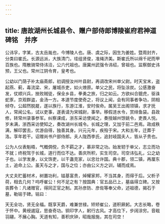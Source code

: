 ```yaml
---
---
---
```

title: 唐故湖州长城县令、赠户部侍郎博陵崔府君神道碑铭　并序
---



公讳孚，字某，古太岳胤也，今博陵人也。唐、虞之际，因生为姜姓。暨周封齐，分类曰崔氏。长源远派，大族清门，珪组贤俊，准绳济美。斯崔氏所以绵千祀而甲百族也。隋散骑常侍讳洽，公六代祖也。唐冀州武强令讳绍，曾祖也。监察御史讳预，王父也。常州江阴令育，皇考也。

公幼以门荫子补太庙斋郎，初调授汝州叶县尉，再调改宋州单父尉。时天宝末，盗起燕、蓟，毒流梁、宋，屠城杀吏，如火燎原。单父之民，将坠涂炭。公感激奋发，仗顺兴兵，挫败贼徒，保全乡县，拳勇之旅，归之如云。方欲纠合貔虎，驱诛蛇豕，京观群盗，金汤一方。本道节度使奇之，将议上闻，会有同事者争功，阴相倾夺。公超然脱屣，遂以族行，东游江淮，安时俟命。属吴王出阁领镇，求才抚人，常闻公名，试以吏事，遂表请为宋城尉，事举。移假涟水令，赏绯鱼袋。县政修，转常州录事参军。纠察课成，浙东采访使闻之，奏授越州馀姚令，吏畏人悦。岁未满，浙西采访使知之，奏改湖州长城令。长城之理，又加于前二邑焉。政成秩满，解印罢去，优游自得，独善其身。兴元元年，疾殁于宋。大和五年，迁葬于洛。享年若干。诏赠尚书户部侍郎。夫人陇西李氏，追封岐国夫人，皆从子贵也。

公为人仪表魁梧，气概倜傥，负不羁之才，慕非常之功。始发轫于单父，志立而功不就；终税驾于长城，道行而位不达。善庆所积，实生司空。司空讳弘礼，公之幼子也。以学发身，以文饰吏，以干蛊克家，以忠壮许国。典十郡，领二镇，再厘东土，追命上公。虽天与之才，国与之位；亦由公义方之训，辅而成焉。

大丈夫贮蓄材术，树置功利，镃基富贵，焯耀家邦，不当其身，而得于后。父析子荷，相去几何？呜呼崔公！何不足之有？按国典：官五品已上，墓庙得立碑。又按丧葬令：凡诸赠官，得同正官之制。其孙彦防、彦佐等奉父命，述祖德，揭石于墓，勒铭于碑。铭曰：

天无全功，贤无全福。既享天爵，难兼世禄。矫矫崔公，道积厥躬。大志长略，卷于怀中。黄绶遏寇，思奋奇功。铜印字人，躬行古风。才高位下，步阔涂穷。音戢羽翮，不展心胸。天道有知，善积庆钟，昭哉报施，其在司空！